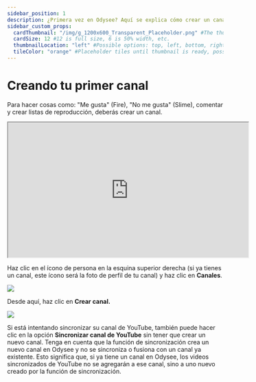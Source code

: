 ```yaml
---
sidebar_position: 1
description: ¿Primera vez en Odysee? Aquí se explica cómo crear un canal.
sidebar_custom_props:
  cardThumbnail: "/img/g_1200x600_Transparent_Placeholder.png" #The thumbnail on the category card.
  cardSize: 12 #12 is full size, 6 is 50% width, etc.
  thumbnailLocation: "left" #Possible options: top, left, bottom, right, none
  tileColor: "orange" #Placeholder tiles until thumbnail is ready, possible options: blue, cream, darkpurple, lightpurple, mauve, orange, pink, none
---
```


# Creando tu primer canal

Para hacer cosas como: "Me gusta" (Fire), "No me gusta" (Slime), comentar y crear listas de reproducción, deberás crear un canal.

<iframe id="odysee-iframe" width="560" height="315" src="https://odysee.com/$/embed/c%C3%B3mo-crear-un-canal-en-odysee/cb55d374db59cab3ecf401429517398f8e2bf08b?r=EHmNcr6EpYs6s4AZNiCN51H2aQ3UtsA1" allowfullscreen></iframe>

Haz clic en el ícono de persona en la esquina superior derecha (si ya tienes un canal, este ícono será la foto de perfil de tu canal) y haz clic en **Canales**.

![](/img/es/image_48.png)

Desde aquí, haz clic en **Crear canal.**

![](/img/es/image_49.png)

Si está intentando sincronizar su canal de YouTube, también puede hacer clic en la opción **Sincronizar canal de YouTube** sin tener que crear un nuevo canal. Tenga en cuenta que la función de sincronización crea un nuevo canal en Odysee y no se sincroniza o fusiona con un canal ya existente. Esto significa que, si ya tiene un canal en Odysee, los videos sincronizados de YouTube no se agregarán a ese canal, sino a uno nuevo creado por la función de sincronización.